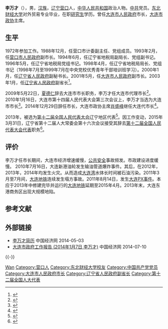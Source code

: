 {{pov|time=2015-01-10T05:53:24+00:00}}
{{Infobox Officeholder
|office1       = 第5任[[大连市人民政府|大连市人民政府]][[市长|市长]]
|term_start1   = 2009年5月23日
|term_end1     = 2014年12月28日
|predecessor1  = [[夏德仁|夏德仁]]
|successor1    = [[肖盛峰|肖盛峰]]
|姓名    = 李万才
|原名    = 
|字      = 
|号      = 
|其他姓名= 
|性别    =男 
|籍贯    = 
|出生日期= 1955年4月
|出生地点= {{PRC}}[[辽宁省|辽宁省]][[营口市|营口市]]
|逝世日期=
|逝世地点= 
}}
'''李万才'''（{{bd|1955年|4月|||}}），男，[[汉族|汉族]]，[[辽宁|辽宁]][[营口市|营口]]人，[[中华人民共和国|中华人民共和国]]政治人物。[[中共|中共]]党员。[[东北财经大学|东北财经大学]]对外贸易专业毕业，在职[[研究生|研究生]]学历。曾任[[大连市人民政府|大连市人民政府]]市长，[[大连市政协|大连市政协]]主席。

== 生平 ==
1972年参加工作。1988年12月，任营口市计委副主任、党组成员。1993年2月，任[[营口市人民政府|营口市人民政府]]副市长。1994年6月，任辽宁省地税局副局长、党组副书记。1996年5月，任辽宁省地税局党组书记。1998年4月，任辽宁省地税局局长、党组书记（1998年7月至1999年7月在中央党校优秀青年干部培训班学习）。2000年1月，任[[辽宁省人民政府|辽宁省人民政府]]副秘书长。2001年5月，任[[大连市人民政府|大连市人民政府]]副市长。2003年1月，任[[辽宁省人民政府|辽宁省人民政府]]副省长<ref>{{Cite web|title=个人简历|url=http://www.dl.gov.cn/gov/mayor/resume.vm?dsc_id=1120&did=46701|accessdate=2010-04-28|work=大连政府网|archiveurl=https://web.archive.org/web/20141223060256/http://www.dl.gov.cn/gov/mayor/resume.vm?dsc_id=1120&did=46701|archivedate=2014-12-23}}</ref>。

2009年5月22日，[[夏德仁|夏德仁]]辞去大连市市长职务，李万才任大连市代理市长<ref>{{Cite web|title=夏德仁不再担任大连市市长 李万才代理市长|url=http://politics.people.com.cn/GB/41223/9351764.html|date=2009-05-23|accessdate=2010-04-28|work=人民网|archive-date=2016-03-04|archive-url=https://web.archive.org/web/20160304090814/http://politics.people.com.cn/GB/41223/9351764.html|dead-url=no}}</ref>。2010年1月16日，大连市第十四届人民代表大会第三次会议上，李万才当选为大连市市长<ref>{{cite web |url=http://www.lnnews.net/html/2010/01/16/109333.html |title=李万才当选大连市市长|work=辽宁新闻网|date=2010-01-16|accessdate=2010-04-28 |deadurl=yes |archiveurl=https://web.archive.org/web/20100411142137/http://www.lnnews.net/html/2010/01/16/109333.html |archivedate=2010-04-11 }}</ref>。2014年12月29日辞任市长，大连市政协主席[[肖盛峰|肖盛峰]]继任大连代市长<ref>{{Cite web |url=http://news.163.com/14/1229/20/AELL59CL0001124J.html |title=肖盛峰任大连市代理市长 李万才辞职 |access-date=2014-12-30 |archive-url=https://web.archive.org/web/20150102020102/http://news.163.com/14/1229/20/AELL59CL0001124J.html |archive-date=2015-01-02 |dead-url=yes }}</ref>。

2013年，被选为[[第十二届全国人民代表大会|第十二届全国人民代表大会]]辽宁地区代表<ref>{{cite news|title=全国人大代表信息-李万才|url= http://210.82.31.1:8084/delegate/viewDelegate.action?dbid=120396|accessdate=2013-03-28|newspaper=全国人大网|deadurl=yes|archiveurl=https://web.archive.org/web/20140714142155/http://www.npc.gov.cn/delegate/viewDelegate.action?dbid=120396|archivedate=2014-07-14}}</ref>。因工作变动，2015年3月31日，辽宁省第十二届人大常委会第十六次会议接受其辞去[[第十二届全国人民代表大会代表|第十二届全国人民代表大会代表]]职务<ref>{{cite news|title=第十二届全国人民代表大会常务委员会代表资格审查委员会关于个别代表的代表资格的报告（2015年4月24日第十二届全国人民代表大会常务委员会第十四次会议通过）|url=http://www.npc.gov.cn/wxzl/gongbao/2015-07/06/content_1942890.htm|accessdate=2016-07-03|newspaper=中国人大网|archive-url=https://web.archive.org/web/20160828175343/http://www.npc.gov.cn/wxzl/gongbao/2015-07/06/content_1942890.htm|archive-date=2016-08-28|dead-url=yes}}</ref>。

== 评价 ==
李万才任市长期间，大连市经济增速缓慢，[[公共安全|公共安全]]事故频发。市政建设进度缓慢。 2010年7月16日，大连新港油轮发生输油管道爆炸事件。其后，在2012年，2013年，2014年均发生火灾。从而造成[[大连湾|大连湾]]水体长时间被石油污染。2011年3月至7月间，[[大连地铁|大连地铁]]连续发生塌方事故。2011年8月14日，发生[[大连PX事件|大连PX事件]]。本应于2013年中修建完毕并运行的[[大连地铁|大连地铁]]延期至2015年4月。2013年末，大连东港商务区出现大规模地陷。

== 参考文献 ==
{{reflist}}

== 外部链接 ==
* [http://district.ce.cn/newarea/sddy/201301/11/t20130111_24020491.shtml 李万才简历] {{Wayback|url=http://district.ce.cn/newarea/sddy/201301/11/t20130111_24020491.shtml |date=20181104132832 }} 中国经济网 2014-05-03
* [http://district.ce.cn/zt/zlk/bg/201401/27/t20140127_2217677.shtml 大连市政府工作报告 (2014年1月7日 李万才)] {{Wayback|url=http://district.ce.cn/zt/zlk/bg/201401/27/t20140127_2217677.shtml |date=20190812161234 }} 中国经济网 2014-07-10

{{-}}
{{start box}}
{{s-par|prc-lcppcc}}
{{s-before|[[肖盛峰|肖盛峰]]}}
{{s-title|[[中国人民政治协商会议大连市委员会|中国人民政治协商会议大连市委员会]]主席|2015年1月－2018年1月}}
{{s-after|[[王启尧|王启尧]]}}
{{s-gov|prc}}
{{s-before|[[夏德仁|夏德仁]]}}
{{s-title|[[大连市人民政府|大连市人民政府]]市長|2009年5月－2014年12月}}
{{s-after|[[肖盛峰|肖盛峰]]}}
{{end box}}

{{大连市市长}}

{{Authority control}}
{{DEFAULTSORT:Li李}}
[[Category:李姓|Wan]]
[[Category:营口人|Category:营口人]]
[[Category:东北财经大学校友|Category:东北财经大学校友]]
[[Category:中国共产党党员|Category:中国共产党党员]]

[[Category:大连市人民政府市长|Category:大连市人民政府市长]]
[[Category:辽宁省人民政府副省长|Category:辽宁省人民政府副省长]]
[[Category:第十二届全国人大代表|Category:第十二届全国人大代表]]